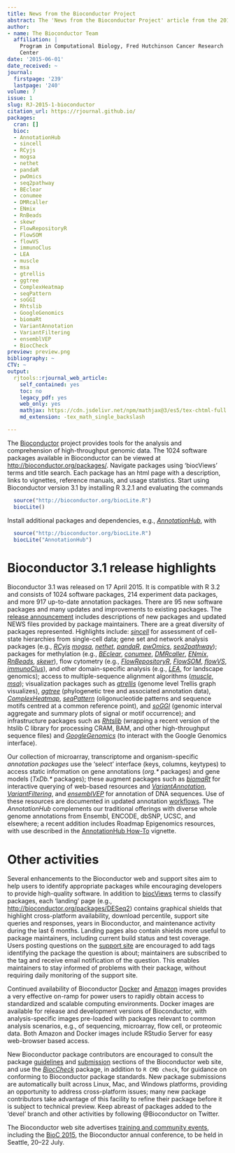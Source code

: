 ```yaml
---
title: News from the Bioconductor Project
abstract: The 'News from the Bioconductor Project' article from the 2015-1 issue.
author:
- name: The Bioconductor Team
  affiliation: |
    Program in Computational Biology, Fred Hutchinson Cancer Research
    Center
date: '2015-06-01'
date_received: ~
journal:
  firstpage: '239'
  lastpage: '240'
volume: 7
issue: 1
slug: RJ-2015-1-bioconductor
citation_url: https://rjournal.github.io/
packages:
  cran: []
  bioc:
  - AnnotationHub
  - sincell
  - RCyjs
  - mogsa
  - nethet
  - pandaR
  - pwOmics
  - seq2pathway
  - BEclear
  - conumee
  - DMRcaller
  - ENmix
  - RnBeads
  - skewr
  - FlowRepositoryR
  - FlowSOM
  - flowVS
  - immunoClus
  - LEA
  - muscle
  - msa
  - gtrellis
  - ggtree
  - ComplexHeatmap
  - seqPattern
  - soGGI
  - Rhtslib
  - GoogleGenomics
  - biomaRt
  - VariantAnnotation
  - VariantFiltering
  - ensemblVEP
  - BiocCheck
preview: preview.png
bibliography: ~
CTV: ~
output:
  rjtools::rjournal_web_article:
    self_contained: yes
    toc: no
    legacy_pdf: yes
    web_only: yes
    mathjax: https://cdn.jsdelivr.net/npm/mathjax@3/es5/tex-chtml-full.js
    md_extension: -tex_math_single_backslash

---
```


::: article
The [Bioconductor](http://bioconductor.org) project provides tools for
the analysis and comprehension of high-throughput genomic data. The 1024
software packages available in Bioconductor can be viewed at
<http://bioconductor.org/packages/>. Navigate packages using 'biocViews'
terms and title search. Each package has an html page with a
description, links to vignettes, reference manuals, and usage
statistics. Start using Bioconductor version 3.1 by installing R 3.2.1
and evaluating the commands

``` r
  source("http://bioconductor.org/biocLite.R")
  biocLite()
```

Install additional packages and dependencies, e.g.,
[*AnnotationHub*](https://www.bioconductor.org/packages/release/bioc/html/AnnotationHub.html),
with

``` r
  source("http://bioconductor.org/biocLite.R")
  biocLite("AnnotationHub")
```

# Bioconductor 3.1 release highlights

Bioconductor 3.1 was released on 17 April 2015. It is compatible with R
3.2 and consists of 1024 software packages, 214 experiment data
packages, and more 917 up-to-date annotation packages. There are 95 new
software packages and many updates and improvements to existing
packages. The [release
announcement](http://bioconductor.org/news/bioc_3_1_release/) includes
descriptions of new packages and updated NEWS files provided by package
maintainers. There are a great diversity of packages represented.
Highlights include:
[*sincell*](https://www.bioconductor.org/packages/release/bioc/html/sincell.html)
for assessment of cell-state hierarchies from single-cell data; gene set
and network analysis packages (e.g.,
[*RCyjs*](https://www.bioconductor.org/packages/release/bioc/html/RCyjs.html)
[*mogsa*](https://www.bioconductor.org/packages/release/bioc/html/mogsa.html),
[*nethet*](https://www.bioconductor.org/packages/release/bioc/html/nethet.html),
[*pandaR*](https://www.bioconductor.org/packages/release/bioc/html/pandaR.html),
[*pwOmics*](https://www.bioconductor.org/packages/release/bioc/html/pwOmics.html),
[*seq2pathway*](https://www.bioconductor.org/packages/release/bioc/html/seq2pathway.html));
packages for methylation (e.g.,
[*BEclear*](https://www.bioconductor.org/packages/release/bioc/html/BEclear.html),
[*conumee*](https://www.bioconductor.org/packages/release/bioc/html/conumee.html),
[*DMRcaller*](https://www.bioconductor.org/packages/release/bioc/html/DMRcaller.html),
[*ENmix*](https://www.bioconductor.org/packages/release/bioc/html/ENmix.html),
[*RnBeads*](https://www.bioconductor.org/packages/release/bioc/html/RnBeads.html),
[*skewr*](https://www.bioconductor.org/packages/release/bioc/html/skewr.html)),
flow cytometry (e.g.,
[*FlowRepositoryR*](https://www.bioconductor.org/packages/release/bioc/html/FlowRepositoryR.html),
[*FlowSOM*](https://www.bioconductor.org/packages/release/bioc/html/FlowSOM.html),
[*flowVS*](https://www.bioconductor.org/packages/release/bioc/html/flowVS.html),
[*immunoClus*](https://www.bioconductor.org/packages/release/bioc/html/immunoClus.html)),
and other domain-specific analysis (e.g.,
[*LEA*](https://www.bioconductor.org/packages/release/bioc/html/LEA.html),
for landscape genomics); access to multiple-sequence alignment
algorithms
([*muscle*](https://www.bioconductor.org/packages/release/bioc/html/muscle.html),
[*msa*](https://www.bioconductor.org/packages/release/bioc/html/msa.html));
visualization packages such as
[*gtrellis*](https://www.bioconductor.org/packages/release/bioc/html/gtrellis.html)
(genome level Trellis graph visualizes),
[*ggtree*](https://www.bioconductor.org/packages/release/bioc/html/ggtree.html)
(phylogenetic tree and associated annotation data),
[*ComplexHeatmap*](https://www.bioconductor.org/packages/release/bioc/html/ComplexHeatmap.html),
[*seqPattern*](https://www.bioconductor.org/packages/release/bioc/html/seqPattern.html)
(oligonucleotide patterns and sequence motifs centred at a common
reference point), and
[*soGGI*](https://www.bioconductor.org/packages/release/bioc/html/soGGI.html)
(genomic interval aggregate and summary plots of signal or motif
occurrence); and infrastructure packages such as
[*Rhtslib*](https://www.bioconductor.org/packages/release/bioc/html/Rhtslib.html)
(wrapping a recent version of the htslib C library for processing CRAM,
BAM, and other high-throughput sequence files) and
[*GoogleGenomics*](https://www.bioconductor.org/packages/release/bioc/html/GoogleGenomics.html)
(to interact with the Google Genomics interface).

Our collection of microarray, transcriptome and organism-specific
*annotation packages* use the 'select' interface (keys, columns,
keytypes) to access static information on gene annotations (*org.\**
packages) and gene models (*TxDb.\** packages); these augment packages
such as
[*biomaRt*](https://www.bioconductor.org/packages/release/bioc/html/biomaRt.html)
for interactive querying of web-based resources and
[*VariantAnnotation*](https://www.bioconductor.org/packages/release/bioc/html/VariantAnnotation.html),
[*VariantFiltering*](https://www.bioconductor.org/packages/release/bioc/html/VariantFiltering.html),
and
[*ensemblVEP*](https://www.bioconductor.org/packages/release/bioc/html/ensemblVEP.html)
for annotation of DNA sequences. Use of these resources are documented
in updated annotation
[workflows](http://bioconductor.org/help/workflows/). The
*AnnotationHub* complements our traditional offerings with diverse whole
genome annotations from Ensembl, ENCODE, dbSNP, UCSC, and elsewhere; a
recent addition includes Roadmap Epigenomics resources, with use
described in the [AnnotationHub
How-To](http://bioconductor.org/packages/devel/bioc/vignettes/AnnotationHub/inst/doc/AnnotationHub-HOWTO.html)
vignette.

# Other activities

Several enhancements to the Bioconductor web and support sites aim to
help users to identify appropriate packages while encouraging developers
to provide high-quality software. In addition to
[biocViews](http://www.bioconductor.org/packages/BiocViews.html#___Software)
terms to classify packages, each 'landing' page (e.g.,
<http://bioconductor.org/packages/DESeq2>) contains graphical shields
that highlight cross-platform availability, download percentile, support
site queries and responses, years in Bioconductor, and maintenance
activity during the last 6 months. Landing pages also contain shields
more useful to package maintainers, including current build status and
test coverage. Users posting questions on the [support
site](https://support.bioconductor.org) are encouraged to add tags
identifying the package the question is about; maintainers are
subscribed to the tag and receive email notification of the question.
This enables maintainers to stay informed of problems with their
package, without requiring daily monitoring of the support site.

Continued availability of Bioconductor
[Docker](http://www.bioconductor.org/help/docker/) and
[Amazon](http://www.bioconductor.org/help/bioconductor-cloud-ami/)
images provides a very effective on-ramp for power users to rapidly
obtain access to standardized and scalable computing environments.
Docker images are available for release and development versions of
Bioconductor, with analysis-specific images pre-loaded with packages
relevant to common analysis scenarios, e.g., of sequencing, microarray,
flow cell, or proteomic data. Both Amazon and Docker images include
RStudio Server for easy web-browser based access.

New Bioconductor package contributors are encouraged to consult the
package
[guidelines](http://bioconductor.org/developers/package-guidelines/) and
[submission](http://bioconductor.org/developers/package-submission/)
sections of the Bioconductor web site, and use the
[*BiocCheck*](https://www.bioconductor.org/packages/release/bioc/html/BiocCheck.html)
package, in addition to `R CMD check`, for guidance on conforming to
Bioconductor package standards. New package submissions are
automatically built across Linux, Mac, and Windows platforms, providing
an opportunity to address cross-platform issues; many new package
contributors take advantage of this facility to refine their package
before it is subject to technical preview. Keep abreast of packages
added to the 'devel' branch and other activities by following
\@Bioconductor on Twitter.

The Bioconductor web site advertises [training and community
events](http://bioconductor.org/help/events/), including the [BioC
2015](http://bioconductor.org/BioC2015), the Bioconductor annual
conference, to be held in Seattle, 20--22 July.
:::
